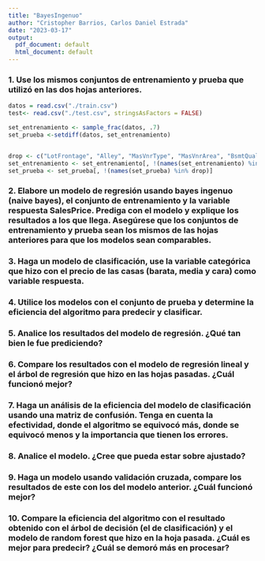 ```yaml
---
title: "BayesIngenuo"
author: "Cristopher Barrios, Carlos Daniel Estrada"
date: "2023-03-17"
output:
  pdf_document: default
  html_document: default
---
```


### 1. Use los mismos conjuntos de entrenamiento y prueba que utilizó en las dos hojas anteriores.
```r
datos = read.csv("./train.csv")
test<- read.csv("./test.csv", stringsAsFactors = FALSE)
```

```r
set_entrenamiento <- sample_frac(datos, .7)
set_prueba <-setdiff(datos, set_entrenamiento)


drop <- c("LotFrontage", "Alley", "MasVnrType", "MasVnrArea", "BsmtQual", "BsmtCond", "BsmtExposure", "BsmtFinType1", "BsmtFinType2", "Electrical", "FireplaceQu", "GarageType", "GarageYrBlt", "GarageFinish", "GarageQual", "GarageCond", "PoolQC", "Fence", "MiscFeature")
set_entrenamiento <- set_entrenamiento[, !(names(set_entrenamiento) %in% drop)]
set_prueba <- set_prueba[, !(names(set_prueba) %in% drop)]
```
### 2. Elabore un modelo de regresión usando bayes ingenuo (naive bayes), el conjunto de entrenamiento y la variable respuesta SalesPrice. Prediga con el modelo y explique los resultados a los que llega. Asegúrese que los conjuntos de entrenamiento y prueba sean los mismos de las hojas anteriores para que los modelos sean comparables.

### 3. Haga un modelo de clasificación, use la variable categórica que hizo con el precio de las casas (barata, media y cara) como variable respuesta.

### 4. Utilice los modelos con el conjunto de prueba y determine la eficiencia del algoritmo para predecir y clasificar.

### 5. Analice los resultados del modelo de regresión. ¿Qué tan bien le fue prediciendo?

### 6. Compare los resultados con el modelo de regresión lineal y el árbol de regresión que hizo en las hojas pasadas. ¿Cuál funcionó mejor?

### 7. Haga un análisis de la eficiencia del modelo de clasificación usando una matriz de confusión. Tenga en cuenta la efectividad, donde el algoritmo se equivocó más, donde se equivocó menos y la importancia que tienen los errores.

### 8. Analice el modelo. ¿Cree que pueda estar sobre ajustado?

### 9. Haga un modelo usando validación cruzada, compare los resultados de este con los del modelo anterior. ¿Cuál funcionó mejor?

### 10. Compare la eficiencia del algoritmo con el resultado obtenido con el árbol de decisión (el de clasificación) y el modelo de random forest que hizo en la hoja pasada. ¿Cuál es mejor para predecir? ¿Cuál se demoró más en procesar?